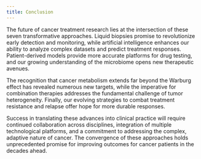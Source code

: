 ```yaml
---
title: Conclusion
---
```





The future of cancer treatment research lies at the intersection of these seven transformative approaches. Liquid biopsies promise to revolutionize early detection and monitoring, while artificial intelligence enhances our ability to analyze complex datasets and predict treatment responses. Patient-derived models provide more accurate platforms for drug testing, and our growing understanding of the microbiome opens new therapeutic avenues.

The recognition that cancer metabolism extends far beyond the Warburg effect has revealed numerous new targets, while the imperative for combination therapies addresses the fundamental challenge of tumor heterogeneity. Finally, our evolving strategies to combat treatment resistance and relapse offer hope for more durable responses.

Success in translating these advances into clinical practice will require continued collaboration across disciplines, integration of multiple technological platforms, and a commitment to addressing the complex, adaptive nature of cancer. The convergence of these approaches holds unprecedented promise for improving outcomes for cancer patients in the decades ahead.
